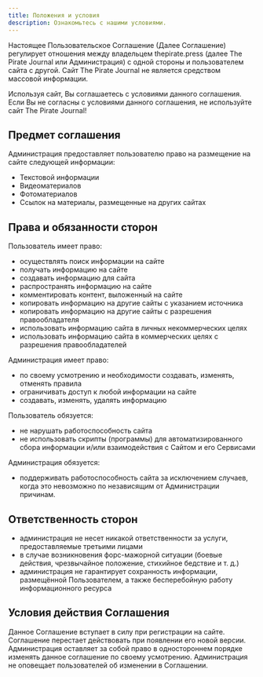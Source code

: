 ```yaml
---
title: Положения и условия
description: Ознакомьтесь с нашими условиями.
---
```


Настоящее Пользовательское Соглашение (Далее Соглашение) регулирует отношения между
владельцем thepirate.press (далее The Pirate Journal или Администрация) с одной стороны и
пользователем сайта с другой. Сайт The Pirate Journal не является средством массовой
информации.

Используя сайт, Вы соглашаетесь с условиями данного соглашения. Если Вы не согласны с
условиями данного соглашения, не используйте сайт The Pirate Journal!

## Предмет соглашения

Администрация предоставляет пользователю право на размещение на сайте следующей
информации:

- Текстовой информации
- Видеоматериалов
- Фотоматериалов
- Ссылок на материалы, размещенные на других сайтах

## Права и обязанности сторон

Пользователь имеет право:

- осуществлять поиск информации на сайте
- получать информацию на сайте
- создавать информацию для сайта
- распространять информацию на сайте
- комментировать контент, выложенный на сайте
- копировать информацию на другие сайты с указанием источника
- копировать информацию на другие сайты с разрешения правообладателя
- использовать информацию сайта в личных некоммерческих целях
- использовать информацию сайта в коммерческих целях с разрешения правообладателей

Администрация имеет право:

- по своему усмотрению и необходимости создавать, изменять, отменять правила
- ограничивать доступ к любой информации на сайте
- создавать, изменять, удалять информацию

Пользователь обязуется:

- не нарушать работоспособность сайта
- не использовать скрипты (программы) для автоматизированного сбора информации и/или взаимодействия с Сайтом и его Сервисами

Администрация обязуется:

- поддерживать работоспособность сайта за исключением случаев, когда это невозможно по независящим от Администрации причинам.

## Ответственность сторон

- администрация не несет никакой ответственности за услуги, предоставляемые третьими
  лицами
- в случае возникновения форс-мажорной ситуации (боевые действия, чрезвычайное положение, стихийное бедствие и т. д.)
- администрация не гарантирует сохранность информации, размещённой Пользователем, а также бесперебойную работу информационного ресурса

## Условия действия Соглашения

Данное Соглашение вступает в силу при регистрации на сайте.
Соглашение перестает действовать при появлении его новой версии.
Администрация оставляет за собой право в одностороннем порядке изменять данное соглашение по своему усмотрению.
Администрация не оповещает пользователей об изменении в Соглашении.
